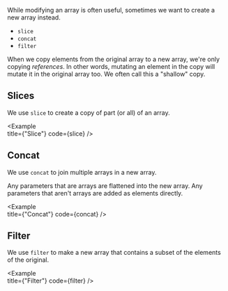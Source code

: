 
While modifying an array is often useful, sometimes we want to create a new array instead.

- `slice`
- `concat`
- `filter`

When we copy elements from the original array to a new array, we're only copying _references_. In other words, mutating an element in the copy will mutate it in the original array too. We often call this a "shallow" copy. 

## Slices

We use `slice` to create a copy of part (or all) of an array. 

<Example   
  title={"Slice"}
  code={slice}
/>

## Concat

We use `concat` to join multiple arrays in a new array.

Any parameters that are arrays are flattened into the new array. Any parameters that aren't arrays are added as elements directly.

<Example   
  title={"Concat"}
  code={concat}
/>

## Filter

We use `filter` to make a new array that contains a subset of the elements of the original.

<Example   
  title={"Filter"}
  code={filter}
/>